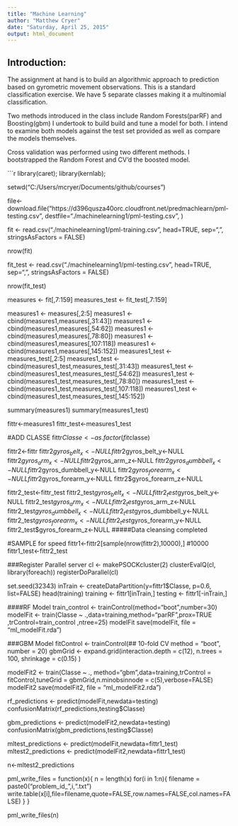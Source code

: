 ```yaml
---
title: "Machine Learning"
author: "Matthew Cryer"
date: "Saturday, April 25, 2015"
output: html_document
---
```

##  Introduction:
The assignment at hand is to build an algorithmic approach to prediction based on gyrometric movement observations.  This is a standard classification exercise.  We have 5 separate classes making it a multinomial classification.

Two methods introduced in the class include Random Forests(parRF) and Boosting(gbm)  I undertook to build build and tune a model for both.  I intend to examine both models against the test set provided as well as compare the models themselves.

Cross validation was performed using two different methods.  I bootstrapped the Random Forest and CV'd the boosted model.



```r
library(caret); library(kernlab); 

setwd("C:/Users/mcryer/Documents/github/courses")


file<-download.file("https://d396qusza40orc.cloudfront.net/predmachlearn/pml-testing.csv", destfile="./machinelearning1/pml-testing.csv",
                    )

fit <- read.csv("./machinelearning1/pml-training.csv", head=TRUE, sep=",", stringsAsFactors = FALSE)

nrow(fit)

fit_test <- read.csv("./machinelearning1/pml-testing.csv", head=TRUE, sep=",", stringsAsFactors = FALSE)

nrow(fit_test)

measures <- fit[,7:159]
measures_test <- fit_test[,7:159]

measures1 <- measures[,2:5]
measures1 <- cbind(measures1,measures[,31:43])
measures1 <- cbind(measures1,measures[,54:62])
measures1 <- cbind(measures1,measures[,78:80])
measures1 <- cbind(measures1,measures[,107:118])
measures1 <- cbind(measures1,measures[,145:152])
measures1_test <- measures_test[,2:5]
measures1_test <- cbind(measures1_test,measures_test[,31:43])
measures1_test <- cbind(measures1_test,measures_test[,54:62])
measures1_test <- cbind(measures1_test,measures_test[,78:80])
measures1_test <- cbind(measures1_test,measures_test[,107:118])
measures1_test <- cbind(measures1_test,measures_test[,145:152])

summary(measures1)
summary(measures1_test)

fittr<-measures1
fittr_test<-measures1_test


#ADD CLASSE
fittr$Classe <-as.factor(fit$classe)

fittr2<-fittr
fittr2$gyros_belt_x<-NULL
fittr2$gyros_belt_y<-NULL
fittr2$gyros_arm_x<-NULL
fittr2$gyros_arm_z<-NULL
fittr2$gyros_dumbbell_x<-NULL
fittr2$gyros_dumbbell_y<-NULL
fittr2$gyros_forearm_x<-NULL
fittr2$gyros_forearm_y<-NULL
fittr2$gyros_forearm_z<-NULL

fittr2_test<-fittr_test
fittr2_test$gyros_belt_x<-NULL
fittr2_test$gyros_belt_y<-NULL
fittr2_test$gyros_arm_x<-NULL
fittr2_test$gyros_arm_z<-NULL
fittr2_test$gyros_dumbbell_x<-NULL
fittr2_test$gyros_dumbbell_y<-NULL
fittr2_test$gyros_forearm_x<-NULL
fittr2_test$gyros_forearm_y<-NULL
fittr2_test$gyros_forearm_z<-NULL
#####Data cleansing completed



#SAMPLE for speed
fittr1<-fittr2[sample(nrow(fittr2),10000),] #10000
fittr1_test<-fittr2_test


###Register Parallel server
cl <- makePSOCKcluster(2)
clusterEvalQ(cl, library(foreach))
registerDoParallel(cl)


set.seed(32343)
inTrain <- createDataPartition(y=fittr1$Classe,
                              p=0.6, list=FALSE)
head(training)
training <- fittr1[inTrain,]
testing <- fittr1[-inTrain,]

####RF Model
train_control <- trainControl(method="boot",number=30)
modelFit <- train(Classe ~ .,data=training,method="parRF",prox=TRUE
                  ,trControl=train_control
                  ,ntree=25)
modelFit
save(modelFit, file = "ml_modelFit.rda")


###GBM Model
fitControl <- trainControl(## 10-fold CV
                           method = "boot",
                           number = 20)
gbmGrid <-  expand.grid(interaction.depth = c(12),
                        n.trees = 100,
                        shrinkage = c(0.15)
                        )

modelFit2 <- train(Classe ~ ., method="gbm",data=training,trControl = fitControl,tuneGrid = gbmGrid,n.minobsinnode = c(5),verbose=FALSE)
modelFit2
save(modelFit2, file = "ml_modelFit2.rda")

rf_predictions <- predict(modelFit,newdata=testing)
confusionMatrix(rf_predictions,testing$Classe)

gbm_predictions <- predict(modelFit2,newdata=testing)
confusionMatrix(gbm_predictions,testing$Classe)

mltest_predictions <- predict(modelFit,newdata=fittr1_test)
mltest2_predictions <- predict(modelFit2,newdata=fittr1_test)

n<-mltest2_predictions

pml_write_files = function(x){
  n = length(x)
  for(i in 1:n){
    filename = paste0("problem_id_",i,".txt")
    write.table(x[i],file=filename,quote=FALSE,row.names=FALSE,col.names=FALSE)
  }
}

pml_write_files(n)





